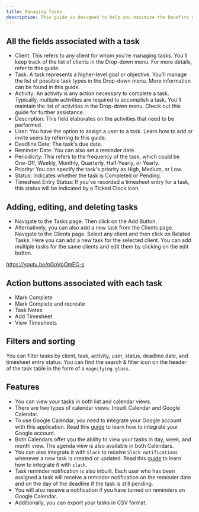 ```yaml
---
title: Managing Tasks
description: This guide is designed to help you maximize the benefits of the tasks page within this application. It will provide you with a comprehensive understanding of how to leverage the full potential of this feature.
---
```



## All the fields associated with a task

- Client: This refers to any client for whom you're managing tasks. You'll keep track of the list of clients in the Drop-down menu. For more details, refer to this guide.
- Task: A task represents a higher-level goal or objective. You'll manage the list of possible task types in the Drop-down menu. More information can be found in this guide.
- Activity: An activity is any action necessary to complete a task. Typically, multiple activities are required to accomplish a task. You'll maintain the list of activities in the Drop-down menu. Check out this guide for further assistance.
- Description: This field elaborates on the activities that need to be performed.
- User: You have the option to assign a user to a task. Learn how to add or invite users by referring to this guide.
- Deadline Date: The task's due date.
- Reminder Date: You can also set a reminder date.
- Periodicity: This refers to the frequency of the task, which could be One-Off, Weekly, Monthly, Quarterly, Half-Yearly, or Yearly.
- Priority: You can specify the task's priority as High, Medium, or Low.
- Status: Indicates whether the task is Completed or Pending.
- Timesheet Entry Status: If you've recorded a timesheet entry for a task, this status will be indicated by a Ticked Clock icon.

## Adding, editing, and deleting tasks

- Navigate to the Tasks page. Then click on the Add Button.
- Alternatively, you can also add a new task from the Clients page. Navigate to the Clients page. Select any client and then click on Related Tasks. Here you can add a new task for the selected client. You can add multiple tasks for the same clients and edit them by clicking on the edit button.

https://youtu.be/pGoVpOmEC-s

## Action buttons associated with each task

- Mark Complete
- Mark Complete and recreate
- Task Notes
- Add Timesheet
- View Timesheets

## Filters and sorting

You can filter tasks by client, task, activity, user, status, deadline date, and timesheet entry status. You can find the search & filter icon on the header of the task table in the form of a `magnifying glass`.

## Features

- You can view your tasks in both list and calendar views.
- There are two types of calendar views: Inbuilt Calendar and Google Calendar.
- To use Google Calendar, you need to integrate your Google account with this application. Read this [guide](/guides/6-integrations#google-calendar) to learn how to integrate your Google account.
- Both Calendars offer you the ability to view your tasks in day, week, and month view. The agenda view is also available in both Calendars.
- You can also integrate it with `Slack` to receive `Slack notifications` whenever a new task is created or updated. Read this [guide](/guides/6-integrations#slack) to learn how to integrate it with `slack`.
- Task reminder notification is also inbuilt. Each user who has been assigned a task will receive a reminder notification on the reminder date and on the day of the deadline if the task is still pending.
- You will also receive a notification if you have turned on reminders on Google Calendar.
- Additionally, you can export your tasks in CSV format.

<div class="not-content">
  <Comments />
</div>
